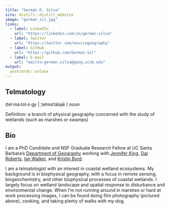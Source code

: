 ```yaml
---
title: "Germán D. Silva"
site: distill::distill_website
image: "german_sil.jpg"
links:
  - label: LinkedIn
    url: "https://linkedin.com/in/german-silva"
  - label: Twitter
    url: "https://twitter.com/envirogeography"
  - label: GitHub
    url: "https://github.com/German-Sil"
  - label: E-mail
    url: "mailto:german.silva@geog.ucsb.edu"
output:
  postcards::solana
---
```


## Telmatology

(tel·ma·tol·o·gy | ˌtelməˈtäləjē ) *noun*

Definition: a branch of physical geography concerned with the study of wetlands (such as marshes or swamps)

## Bio

I am a PhD Candidate and NSF Graduate Research Fellow at UC Santa Barbara's [Department of Geography](https://www.geog.ucsb.edu/) working with [Jennifer King](https://www.geog.ucsb.edu/people/faculty/jennifer-king), [Dar Roberts](https://www.geog.ucsb.edu/people/faculty/dar-roberts), [Ian Walker](https://www.geog.ucsb.edu/people/faculty/ian-walker), and [Kristin Byrd](https://www.usgs.gov/staff-profiles/kristin-byrd).

I am a telmatologist with an interest in coastal wetland ecosystems. My background is in biophysical geography, with a focus in remote sensing, biogeochemistry, and other biophysical processes of coastal wetlands. I largely focus on wetland landscape and spatial response to disturbance and environmental change. When I'm not running around in marshes or hard at work processing images, I can be found doing film photography (pictured above), cooking, and taking plenty of walks with my dog.
